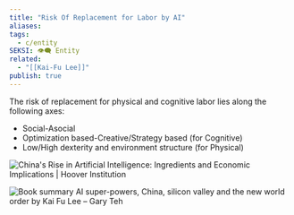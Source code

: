 ```yaml
---
title: "Risk Of Replacement for Labor by AI"
aliases: 
tags:
  - c/entity
SEKSI: 👁️‍🗨️ Entity
related:
  - "[[Kai-Fu Lee]]"
publish: true
---
```



The risk of replacement for physical and cognitive labor lies along the following axes:
- Social-Asocial
- Optimization based-Creative/Strategy based (for Cognitive)
- Low/High dexterity and environment structure (for Physical)

![China's Rise in Artificial Intelligence: Ingredients and Economic  Implications | Hoover Institution](https://www.hoover.org/sites/default/files/lee1.jpg)

![Book summary AI super-powers, China, silicon valley and the new world order  by Kai Fu Lee – Gary Teh](https://garyteh.com/wp-content/uploads/2019/07/physical_labor.jpg)
